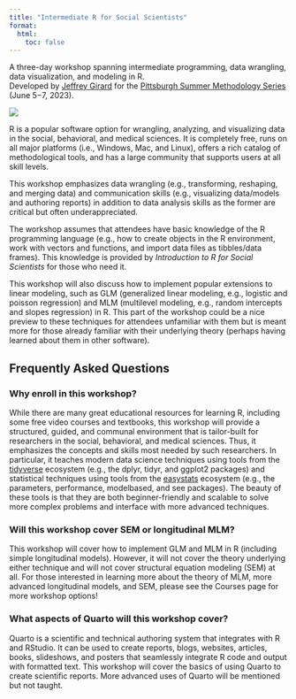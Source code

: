 ```yaml
---
title: "Intermediate R for Social Scientists"
format:
  html:
    toc: false
---
```


A three-day workshop spanning intermediate programming, data wrangling, data visualization, and modeling in R.<br />
Developed by [Jeffrey Girard](https://www.jmgirard.com) for the [Pittsburgh Summer Methodology Series](https://www.pittmethods.com) (June 5&#8722;7, 2023).

![](./img/proud_coder_2780E3.svg){.hero}

R is a popular software option for wrangling, analyzing, and visualizing data in the social, behavioral, and medical sciences. It is completely free, runs on all major platforms (i.e., Windows, Mac, and Linux), offers a rich catalog of methodological tools, and has a large community that supports users at all skill levels. 

This workshop emphasizes data wrangling (e.g., transforming, reshaping, and merging data) and communication skills (e.g., visualizing data/models and authoring reports) in addition to data analysis skills as the former are critical but often underappreciated.

The workshop assumes that attendees have basic knowledge of the R programming language (e.g., how to create objects in the R environment, work with vectors and functions, and import data files as tibbles/data frames). This knowledge is provided by *Introduction to R for Social Scientists* for those who need it.

This workshop will also discuss how to implement popular extensions to linear modeling, such as GLM (generalized linear modeling, e.g., logistic and poisson regression) and MLM (multilevel modeling, e.g., random intercepts and slopes regression) in R. This part of the workshop could be a nice preview to these techniques for attendees unfamiliar with them but is meant more for those already familiar with their underlying theory (perhaps having learned about them in other software).

## Frequently Asked Questions

### Why enroll in this workshop?

While there are many great educational resources for learning R, including some free video courses and textbooks, this workshop will provide a structured, guided, and communal environment that is tailor-built for researchers in the social, behavioral, and medical sciences. Thus, it emphasizes the concepts and skills most needed by such researchers. In particular, it teaches modern data science techniques using tools from the [tidyverse](https://tidyverse.org) ecosystem (e.g., the dplyr, tidyr, and ggplot2 packages) and statistical techniques using tools from the [easystats](https://easystats.github.io/easystats/) ecosystem (e.g., the parameters, performance, modelbased, and see packages). The beauty of these tools is that they are both beginner-friendly and scalable to solve more complex problems and interface with more advanced techniques.


### Will this workshop cover SEM or longitudinal MLM?

This workshop will cover how to implement GLM and MLM in R (including simple longitudinal models). However, it will not cover the theory underlying either technique and will not cover structural equation modeling (SEM) at all. For those interested in learning more about the theory of MLM, more advanced longitudinal models, and SEM, please see the Courses page for more workshop options!

### What aspects of Quarto will this workshop cover?

Quarto is a scientific and technical authoring system that integrates with R and RStudio. It can be used to create reports, blogs, websites, articles, books, slideshows, and posters that seamlessly integrate R code and output with formatted text. This workshop will cover the basics of using Quarto to create scientific reports. More advanced uses of Quarto will be mentioned but not taught.
